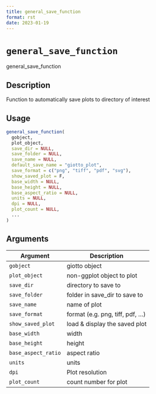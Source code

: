 ```yaml
--- 
title: general_save_function 
format: rst 
date: 2023-01-19 
--- 
```

# `general_save_function`

general_save_function


## Description

Function to automatically save plots to directory of interest


## Usage

```r
general_save_function(
  gobject,
  plot_object,
  save_dir = NULL,
  save_folder = NULL,
  save_name = NULL,
  default_save_name = "giotto_plot",
  save_format = c("png", "tiff", "pdf", "svg"),
  show_saved_plot = F,
  base_width = NULL,
  base_height = NULL,
  base_aspect_ratio = NULL,
  units = NULL,
  dpi = NULL,
  plot_count = NULL,
  ...
)
```


## Arguments

Argument      |Description
------------- |----------------
`gobject`     |     giotto object
`plot_object`     |     non-ggplot object to plot
`save_dir`     |     directory to save to
`save_folder`     |     folder in save_dir to save to
`save_name`     |     name of plot
`save_format`     |     format (e.g. png, tiff, pdf, ...)
`show_saved_plot`     |     load & display the saved plot
`base_width`     |     width
`base_height`     |     height
`base_aspect_ratio`     |     aspect ratio
`units`     |     units
`dpi`     |     Plot resolution
`plot_count`     |     count number for plot


